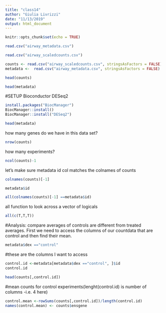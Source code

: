 ```yaml
---
title: "class14"
author: "Giulia Livrizzi"
date: "11/13/2019"
output: html_document
---
```


```r
knitr::opts_chunk$set(echo = TRUE)
```

```r
read.csv("airway_metadata.csv")
```

```r
read.csv("airway_scaledcounts.csv")
```

```r
counts <- read.csv("airway_scaledcounts.csv", stringsAsFactors = FALSE)
metadata <-  read.csv("airway_metadata.csv", stringsAsFactors = FALSE)
```

```r
head(counts)
```

```r
head(metadata)
```
#SETUP Bioconductor DESeq2
```r
install.packages("BiocManager")
BiocManager::install()
BiocManager::install("DESeq2")
```
```r
head(metadata)
```
how many genes do we have in this data set?

```r
nrow(counts)
```
how many experiments?
```r
ncol(counts)-1
```
let's make sure metadata id col matches the colnames of counts
```r
colnames(counts)[-1]
```
```r
metadata$id
```

```r
all(colnames(counts)[-1] ==metadata$id)
```
all function to look across a vector of logicals
```r
all(c(T,T,T))
```
#Analysis: compare averages of controls are different from treated averages. First we need to access the columns of our countdata that are control and then find their mean.
```r
metadata$dex =="control"
```
#these are the columns I want to access
```r
control.id <-metadata[metadata$dex =="control", ]$id
control.id
```

```r
head(counts[,control.id])
```
#mean counts for control experiments(lenght(control.id) is number of columns -i.e. 4 here)
```r
control.mean <-rowSums(counts[,control.id])/length(control.id)
names(control.mean) <- counts$ensgene
```

